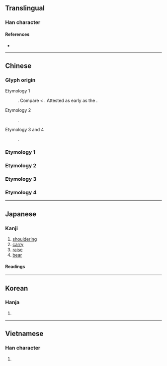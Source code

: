 {{also|擔}}
{{character info/new}}
==Translingual==

===Han character===
{{Han char|rn=64|rad=手|as=05|sn=8|four=|canj=QAM|ids=⿰扌旦}}

====References====
* {{Han ref|kx=0424.190|dkj=11941|dj=0772.150|hdz=31851.040|uh=62C5|ud=25285}}

----

==Chinese==

===Glyph origin===
{{Han etym}}

; Etymology 1
: {{Han simp|擔|f=詹|t=旦}}. Compare {{zh-l|胆}} < {{zh-l|*膽|dǎn}}. Attested as early as the {{w|Yuan dynasty}}.

; Etymology 2
: {{Han simp|揭|f=曷|t=旦}}.

; Etymology 3 and 4
: {{Han compound|手|alt1=扌|旦|ls=psc|c1=s|c2=p|t1=hand}}.

===Etymology 1===
{{zh-see|擔}}

===Etymology 2===
{{zh-see|揭|v}}

===Etymology 3===
{{zh-see|撣|v}}

===Etymology 4===
{{zh-see|笪|v}}

----

==Japanese==
{{ja-kanji forms|担|擔}}

===Kanji===
{{ja-kanji|grade=6|rs=手05|kyu=擔}}

# [[shouldering]]
# [[carry]]
# [[raise]]
# [[bear]]

====Readings====
{{ja-readings
|on=たん
|kun=にな-う, かつ-ぐ
}}

----

==Korean==

===Hanja===
{{ko-hanja|hangeul=단|eumhun=|rv=dan|mr=tan|y=tan}}

# {{defn|lang=ko|sort=手05}}

----

==Vietnamese==

===Han character===
{{vi-hantu|[[đam]], [[đảm]], [[đẵn]], [[đắn]], [[đẵm]], [[tạ]]|rs=手05}}

# {{defn|lang=vi|sort=手05}}